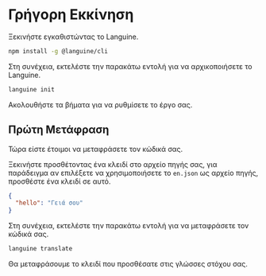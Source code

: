 # Γρήγορη Εκκίνηση

Ξεκινήστε εγκαθιστώντας το Languine.

```bash
npm install -g @languine/cli
```

Στη συνέχεια, εκτελέστε την παρακάτω εντολή για να αρχικοποιήσετε το Languine.

```bash
languine init
```

Ακολουθήστε τα βήματα για να ρυθμίσετε το έργο σας.

## Πρώτη Μετάφραση

Τώρα είστε έτοιμοι να μεταφράσετε τον κώδικά σας.

Ξεκινήστε προσθέτοντας ένα κλειδί στο αρχείο πηγής σας, για παράδειγμα αν επιλέξετε να χρησιμοποιήσετε το `en.json` ως αρχείο πηγής, προσθέστε ένα κλειδί σε αυτό.

```json
{
  "hello": "Γειά σου"
}
```

Στη συνέχεια, εκτελέστε την παρακάτω εντολή για να μεταφράσετε τον κώδικά σας.

```bash
languine translate
```

Θα μεταφράσουμε το κλειδί που προσθέσατε στις γλώσσες στόχου σας.